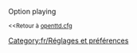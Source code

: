 {{fr/Amorce}}
Option playing

<small><<Retour à [[fr/Archive/Manual/Settings/Openttd.cfg|openttd.cfg]]</small>
[[Category:fr/Réglages et préférences]]